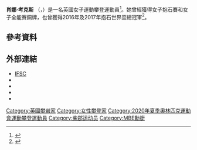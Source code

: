 {{Infobox sportsperson
| name = 肖娜·考克斯<br />''Shauna Coxsey''
| image = Shauna Coxsey (GBR).jpg
| image_size = 
| caption = 考克斯參加2017年抱石世界盃慕尼黑站
| full_name = 
| birth_date = {{birth date and age|1993|1|27|df=y}}
| birth_place = {{GBR}}[[柴郡|柴郡]][[朗科恩|朗科恩]]
| death_date = 
| death_place = 
| residence = 
| height = {{height|m=1.63}}
| weight = {{weight|kg=58}}
| country = {{GBR}}
| sport = [[運動攀登|運動攀登]]
| event = 
| collegeteam = 
| club = 英國登山理事會
| coach = 
| medaltemplates = 
{{MedalSport|女子[[運動攀登|運動攀登]]}}
{{MedalCountry|{{GBR}}}}
{{MedalCompetition|[[世界攀岩錦標賽|世界攀岩錦標賽]]}}
{{MedalBronze|{{link-en|2019年世界攀岩錦標賽|2019 IFSC Climbing World Championships|2019年 八王子}}|抱石賽}}
{{MedalBronze|{{link-en|2019年世界攀岩錦標賽|2019 IFSC Climbing World Championships|2019年 八王子}}|全能賽}}
| show-medals = yes
}}
'''肖娜·考克斯''' {{post-nominals|country=GBR|MBE}} （{{lang-en|'''Shauna Coxsey'''}}，{{bd|1993年|1月27日||catIdx=Coxsey, Shauna}}）是一名英國女子運動攀登運動員<ref>{{Cite web|url=https://www.skysports.com/olympics/news/15234/11902524/olympics-team-gb-climber-shauna-coxsey-says-its-surreal-to-be-competing-in-tokyo|title=Olympics: Team GB climber Shauna Coxsey says it's 'surreal' to be competing in Tokyo|publisher=[[天空體育台|天空體育台]]|language=en|date=2020-01-06|access-date=2020-09-11}}</ref>。她曾經獲得{{link-en|2019年世界攀岩錦標賽|2019 IFSC Climbing World Championships}}女子抱石賽和女子全能賽銅牌，也曾獲得2016年及2017年抱石世界盃總冠軍<ref>{{Cite web|url=https://www.teamgb.com/athlete/shauna-coxsey/2tFzphDrjHPtwPYGohFCEx|title=Shauna Coxsey|publisher=Team GB|language=en|date=|access-date=2020-09-11}}</ref>。

== 參考資料 ==
{{Reflist}}

== 外部連結 ==
* [https://www.ifsc-climbing.org/index.php?option=com_ifsc&view=athlete&id=8247 IFSC] {{en icon}}
* {{Facebook|shaunacoxsey}}
* {{Twitter|shaunacoxsey}}
* {{Instagram|shaunacoxsey}}
* {{Youtube|c=UCbZKLgroyHqvDjCuhKF5rpg}}

{{DEFAULTSORT:Coxsey, Shauna}}
[[Category:英國攀岩家|Category:英國攀岩家]]
[[Category:女性攀登家|Category:女性攀登家]]
[[Category:2020年夏季奧林匹克運動會運動攀登運動員|Category:2020年夏季奧林匹克運動會運動攀登運動員]]
[[Category:柴郡运动员|Category:柴郡运动员]]
[[Category:MBE勳銜|Category:MBE勳銜]]